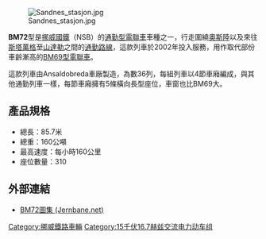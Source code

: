 {{noteTA
|T=zh-hans:挪威国铁BM72型电力动车组; zh-tw:挪威國鐵BM69型電聯車; zh-hk:挪威國鐵BM69型電力動車組;
|1=zh-hans:电力动车组;zh-hk:電力動車組;zh-tw:電聯車;
}}

[[File:Sandnes_stasjon.jpg|thumb]]

'''BM72'''型是[[挪威國鐵|挪威國鐵]]（NSB）的[[通勤型電聯車|通勤型電聯車]]車種之一，行走圍繞[[奧斯陸|奧斯陸]]以及來往[[斯塔萬格|斯塔萬格]]至[[山達勒|山達勒]]之間的[[區域鐵路|通勤路線]]，這款列車於2002年投入服務，用作取代部份車齡漸高的[[挪威國鐵BM69型電聯車|BM69型電聯車]]。

這款列車由Ansaldobreda車廠製造，為數36列，每組列車以4節車廂編成，與其他通勤列車一樣，每節車廂擁有5條橫向長型座位，車窗也比BM69大。

== 產品規格 ==
*總長：85.7米
*總重：160公噸
*最高速度：每小時160公里
*座位數量：310

== 外部連結 ==
*[https://web.archive.org/web/20060213080843/http://www.jernbane.net/norge/bm/bm72/bm72.htm BM72圖集 (Jernbane.net)]

{{Europe-rail-stub|挪B}}

[[Category:挪威鐵路車輛|Category:挪威鐵路車輛]]
[[Category:15千伏16.7赫兹交流电力动车组|Category:15千伏16.7赫兹交流电力动车组]]